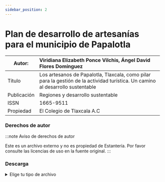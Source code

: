 ```yaml
---
sidebar_position: 2
---
```

# Plan de desarrollo de artesanías para el municipio de Papalotla

|Autor:|Viridiana Elizabeth Ponce Vilchis, Ángel David Flores Domínguez|
|--|:--|
|Título|Los artesanos de Papalotla, Tlaxcala, como pilar para la gestión de la actividad turística. Un camino al desarrollo sustentable|
|Publicación|Regiones y desarrollo sustentable|
|ISSN|1665-9511|
|Propiedad|El Colegio de Tlaxcala A.C|

### Derechos de autor
    
:::note Aviso de derechos de autor

Este es un archivo externo y no es propiedad de Estantería. Por favor consulte las licencias de uso en la fuente original.
:::

### Descarga
<details>
  <summary>Elige tu tipo de archivo</summary>
    <div>
        <a href="url"> 📥 Los artesanos de Papalotla, Tlaxcala, como pilar para la gestión de la actividad turística. Un camino al desarrollo sustentable (PDF)</a>
        </div>      
</details>

